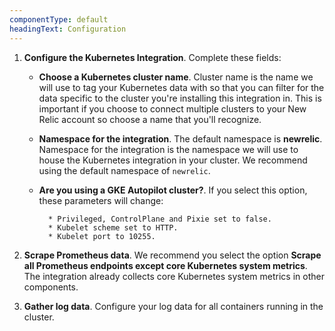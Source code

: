 ```yaml
---
componentType: default
headingText: Configuration
---
```



1. **Configure the Kubernetes Integration**. Complete these fields:

    * **Choose a Kubernetes cluster name**. Cluster name is the name we will use to tag your Kubernetes data with so that you can filter for the data specific to the cluster you're installing this integration in. This is important if you choose to connect multiple clusters to your New Relic account so choose a name that you'll recognize.

    * **Namespace for the integration**. The default namespace is **newrelic**. Namespace for the integration is the namespace we will use to house the Kubernetes integration in your cluster. We recommend using the default namespace of `newrelic`.

    * **Are you using a GKE Autopilot cluster?**. If you select this option, these parameters will change: 

            * Privileged, ControlPlane and Pixie set to false.
            * Kubelet scheme set to HTTP.
            * Kubelet port to 10255.

2. **Scrape Prometheus data**. We recommend you select the option **Scrape all Prometheus endpoints except core Kubernetes system metrics**. The integration already collects core Kubernetes system metrics in other components.

3. **Gather log data**. Configure your log data for all containers running in the cluster.

